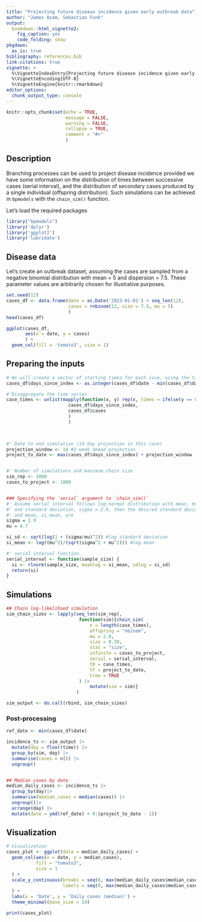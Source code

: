 ```yaml
---
title: "Projecting future disease incidence given early outbreak data"
author: "James Azam, Sebastian Funk"
output:
  bookdown::html_vignette2:
    fig_caption: yes
    code_folding: show
pkgdown:
  as_is: true
bibliography: references.bib
link-citations: true
vignette: >
  %\VignetteIndexEntry{Projecting future disease incidence given early outbreak data}
  %\VignetteEncoding{UTF-8}
  %\VignetteEngine{knitr::rmarkdown}
editor_options: 
  chunk_output_type: console
---
```


```r
knitr::opts_chunk$set(echo = TRUE, 
                      message = FALSE, 
                      warning = FALSE, 
                      collapse = TRUE,
                      comment = "#>"
                      )

```

## Description
Branching processes can be used to project disease incidence provided we have some 
information on the distribution of times between successive cases (serial interval), 
and the distribution of secondary cases produced by a single individual (offspring 
distribution). Such simulations can be achieved in `bpmodels` with the `chain_sim()` function. 

Let's load the required packages

```r
library("bpmodels")
library('dplyr')
library('ggplot2')
library('lubridate')
```

## Disease data

Let's create an outbreak dataset, assuming the cases are sampled from a negative binomial
distribution with mean = 5 and dispersion = 7.5. These parameter values are arbitrarily
chosen for illustrative purposes.

```r
set.seed(12)
cases_df <- data.frame(date = as.Date('2023-01-01') + seq_len(12),
                       cases = rnbinom(12, size = 7.5, mu = 5)
                       )
head(cases_df)

ggplot(cases_df, 
       aes(x = date, y = cases)
       ) + 
  geom_col(fill = 'tomato3', size = 1)
```

## Preparing the inputs  

```r
# We will create a vector of starting times for each case, using the time of the index cases as the reference point
cases_df$days_since_index <- as.integer(cases_df$date - min(cases_df$date))

#'Disaggregate the time series 
case_times <- unlist(mapply(function(x, y) rep(x, times = ifelse(y == 0, 1, y)), 
                       cases_df$days_since_index, 
                       cases_df$cases
                       )
                       )
                       


#' Date to end simulation (14 day projection in this case)
projection_window <- 14 #2 week ahead projection
project_to_date <- max(cases_df$days_since_index) + projection_window 


#' Number of simulations and maximum chain size
sim_rep <- 1000
cases_to_project <- 1000


### Specifying the `serial` argument to `chain_sim()`
#' Assume serial interval follows log-normal distribution with mean, mu = 4.7, 
#' and standard deviation, sigma = 2.9, then the desired standard deviation, si_sd, 
#' and mean, si_mean, are
sigma = 2.9
mu = 4.7

si_sd <- sqrt(log(1 + (sigma/mu)^2)) #log standard deviation
si_mean <- log((mu^2)/(sqrt(sigma^2 + mu^2))) #log mean

#' serial interval function
serial_interval <- function(sample_size) {
  si <- rlnorm(sample_size, meanlog = si_mean, sdlog = si_sd)
  return(si)
}
```

## Simulations
```r
## Chain log-likelihood simulation
sim_chain_sizes <- lapply(seq_len(sim_rep),
                           function(sim){chain_sim(
                               n = length(case_times),
                               offspring = "nbinom",
                               mu = 2.0,
                               size = 0.38,
                               stat = "size",
                               infinite = cases_to_project,
                               serial = serial_interval,
                               t0 = case_times,
                               tf = project_to_date,
                               tree = TRUE
                           ) |> 
                               mutate(sim = sim)} 
                          )

sim_output <- do.call(rbind, sim_chain_sizes) 
```


### Post-processing
```r
ref_date <- min(cases_df$date)

incidence_ts <- sim_output |> 
  mutate(day = floor(time)) |> 
  group_by(sim, day) |> 
  summarise(cases = n()) |>  
  ungroup()


## Median cases by date.  
median_daily_cases <- incidence_ts |>
  group_by(day)|>
  summarise(median_cases = median(cases)) |>
  ungroup()|>
  arrange(day) |>
  mutate(date = ymd(ref_date) + 0:(project_to_date - 1))

```


## Visualization
```r
# Visualization
cases_plot <- ggplot(data = median_daily_cases) +
  geom_col(aes(x = date, y = median_cases),
           fill = "tomato3",
           size = 1
  ) +
  scale_y_continuous(breaks = seq(0, max(median_daily_cases$median_cases) + 20, 20),
                     labels = seq(0, max(median_daily_cases$median_cases) + 20, 20)
  ) +
  labs(x = 'Date', y = 'Daily cases (median)') + 
  theme_minimal(base_size = 14)

print(cases_plot)
```

